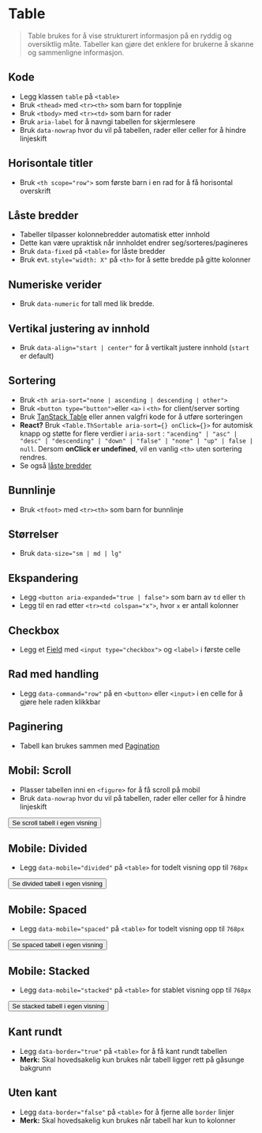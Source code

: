 
<Meta of={stories} />

# Table
>Table brukes for å vise strukturert informasjon på en ryddig og oversiktlig måte. Tabeller kan gjøre det enklere for brukerne å skanne og sammenligne informasjon.

<JumpTo />

## Kode
- Legg klassen `table` på `<table>`
- Bruk `<thead>` med `<tr><th>` som barn for topplinje
- Bruk `<tbody>` med `<tr><td>` som barn for rader
- Bruk `aria-label` for å navngi tabellen for skjermlesere
- Bruk `data-nowrap` hvor du vil på tabellen, rader eller celler for å hindre linjeskift
<Canvas of={stories.Default} />

## Horisontale titler
- Bruk `<th scope="row">` som første barn i en rad for å få horisontal overskrift
<Canvas of={stories.WithHorizontalTitles} />

## Låste bredder
- Tabeller tilpasser kolonnebredder automatisk etter innhold
- Dette kan være upraktisk når innholdet endrer seg/sorteres/pagineres
- Bruk `data-fixed` på `<table>` for låste bredder
- Bruk evt. `style="width: X"` på `<th>` for å sette bredde på gitte kolonner
<Canvas of={stories.WithFixedWidths} />

## Numeriske verider
- Bruk `data-numeric` for tall med lik bredde.
<Canvas of={stories.WithNumericValues} />

## Vertikal justering av innhold
- Bruk `data-align="start | center"` for å vertikalt justere innhold (`start` er default)
<Canvas of={stories.WithAlign} />

## Sortering
- Bruk `<th aria-sort="none | ascending | descending | other">`
- Bruk `<button type="button">`eller `<a>` i `<th>` for client/server sorting
- Bruk [TanStack Table](https://tanstack.com/table/latest) eller annen valgfri kode for å utføre sorteringen
- **React?** Bruk `<Table.ThSortable aria-sort={} onClick={}>` for automisk knapp og støtte for flere verdier i `aria-sort` : `"acending" | "asc" | "desc" | "descending" | "down" | "false" | "none" | "up" | false | null`. Dersom **onClick er undefined**, vil en vanlig `<th>` uten sortering rendres.
- Se også [låste bredder](#laste-bredder)
<Canvas of={stories.SortableSimple} />

## Bunnlinje
- Bruk `<tfoot>` med `<tr><th>` som barn for bunnlinje
<Canvas of={stories.WithFooter} />

## Størrelser
- Bruk `data-size="sm | md | lg"`
<Canvas of={stories.Sizes} />

## Ekspandering
- Legg `<button aria-expanded="true | false">` som barn av `td` eller `th`
- Legg til en rad etter `<tr><td colspan="x">`, hvor `x` er antall kolonner
<Canvas of={stories.ExpandableSimple} />

## Checkbox
- Legg et [Field](/designsystem/field/) med `<input type="checkbox">` og `<label>` i første celle
<Canvas of={stories.CheckableSimple} />

## Rad med handling
- Legg `data-command="row"` på en `<button>` eller `<input>` i en celle for å gjøre hele raden klikkbar
<Canvas of={stories.ClickableSimple} />

## Paginering
- Tabell kan brukes sammen med [Pagination](/designsystem/pagination/)
<Canvas of={stories.PaginatableSimple} />

## Mobil: Scroll
- Plasser tabellen inni en `<figure>` for å få scroll på mobil
- Bruk `data-nowrap` hvor du vil på tabellen, rader eller celler for å hindre linjeskift
<div className="sbdocs-canvas-thumbnail">
  <Button data-arrow data-variant="primary" href="?path=/story/designsystem-table--mobile-scroll">Se scroll tabell i egen visning</Button>
  <Canvas className="sbdocs-canvas--max-height" of={stories.MobileDivided} />
</div>

## Mobile: Divided
- Legg `data-mobile="divided"` på `<table>` for todelt visning opp til `768px`
<div className="sbdocs-canvas-thumbnail">
  <Button data-arrow data-variant="primary" href="?path=/story/designsystem-table--mobile-divided">Se divided tabell i egen visning</Button>
  <Canvas className="sbdocs-canvas--max-height" of={stories.MobileDivided} />
</div>

## Mobile: Spaced
- Legg `data-mobile="spaced"` på `<table>` for todelt visning opp til `768px`
<div className="sbdocs-canvas-thumbnail">
  <Button data-arrow data-variant="primary" href="?path=/story/designsystem-table--mobile-spaced">Se spaced tabell i egen visning</Button>
  <Canvas className="sbdocs-canvas--max-height" of={stories.MobileSpaced} />
</div>

## Mobile: Stacked
- Legg `data-mobile="stacked"` på `<table>` for stablet visning opp til `768px`
<div className="sbdocs-canvas-thumbnail">
  <Button data-arrow data-variant="primary" href="?path=/story/designsystem-table--mobile-stacked">Se stacked tabell i egen visning</Button>
  <Canvas className="sbdocs-canvas--max-height" of={stories.MobileStacked} />
</div>

## Kant rundt
- Legg `data-border="true"` på `<table>` for å få kant rundt tabellen
- **Merk:** Skal hovedsakelig kun brukes når tabell ligger rett på gåsunge bakgrunn
<Canvas of={stories.WithBorderAround} />

## Uten kant
- Legg `data-border="false"` på `<table>` for å fjerne alle `border` linjer
- **Merk:** Skal hovedsakelig kun brukes når tabell har kun to kolonner
<Canvas of={stories.WithoutBorders} />

<CssVariables component="table" exclude="zebra,sticky,hover,sorted" />
